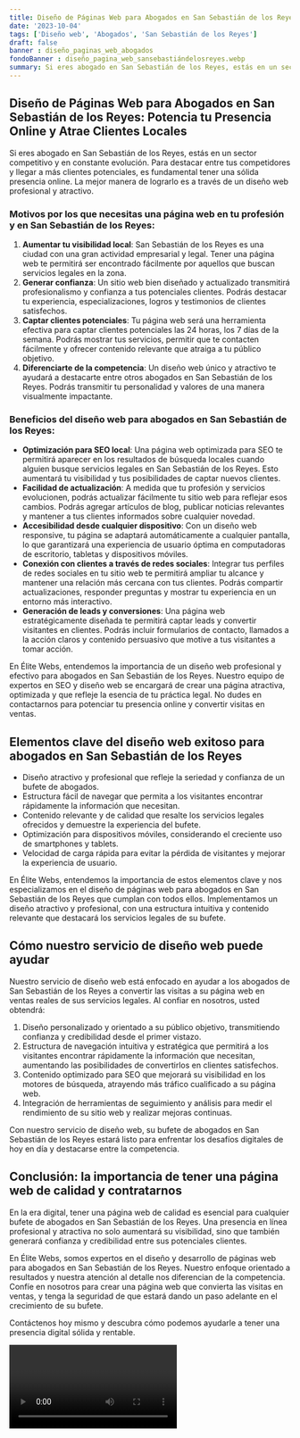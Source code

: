 ```yaml
---
title: Diseño de Páginas Web para Abogados en San Sebastián de los Reyes
date: '2023-10-04'
tags: ['Diseño web', 'Abogados', 'San Sebastián de los Reyes']
draft: false
banner : diseño_paginas_web_abogados
fondoBanner : diseño_pagina_web_sansebastiándelosreyes.webp
summary: Si eres abogado en San Sebastián de los Reyes, estás en un sector competitivo y en constante evolución. Para destacar entre tus competidores y llegar a más clientes potenciales, es fundamental tener una sólida presencia online. La mejor manera de lograrlo es a través de un diseño web profesional y atractivo.
---
```


## Diseño de Páginas Web para Abogados en San Sebastián de los Reyes: Potencia tu Presencia Online y Atrae Clientes Locales

Si eres abogado en San Sebastián de los Reyes, estás en un sector competitivo y en constante evolución. Para destacar entre tus competidores y llegar a más clientes potenciales, es fundamental tener una sólida presencia online. La mejor manera de lograrlo es a través de un diseño web profesional y atractivo.

### Motivos por los que necesitas una página web en tu profesión y en San Sebastián de los Reyes:

1. **Aumentar tu visibilidad local**: San Sebastián de los Reyes es una ciudad con una gran actividad empresarial y legal. Tener una página web te permitirá ser encontrado fácilmente por aquellos que buscan servicios legales en la zona.
2. **Generar confianza**: Un sitio web bien diseñado y actualizado transmitirá profesionalismo y confianza a tus potenciales clientes. Podrás destacar tu experiencia, especializaciones, logros y testimonios de clientes satisfechos.
3. **Captar clientes potenciales**: Tu página web será una herramienta efectiva para captar clientes potenciales las 24 horas, los 7 días de la semana. Podrás mostrar tus servicios, permitir que te contacten fácilmente y ofrecer contenido relevante que atraiga a tu público objetivo.
4. **Diferenciarte de la competencia**: Un diseño web único y atractivo te ayudará a destacarte entre otros abogados en San Sebastián de los Reyes. Podrás transmitir tu personalidad y valores de una manera visualmente impactante.

### Beneficios del diseño web para abogados en San Sebastián de los Reyes:

- **Optimización para SEO local**: Una página web optimizada para SEO te permitirá aparecer en los resultados de búsqueda locales cuando alguien busque servicios legales en San Sebastián de los Reyes. Esto aumentará tu visibilidad y tus posibilidades de captar nuevos clientes.
- **Facilidad de actualización**: A medida que tu profesión y servicios evolucionen, podrás actualizar fácilmente tu sitio web para reflejar esos cambios. Podrás agregar artículos de blog, publicar noticias relevantes y mantener a tus clientes informados sobre cualquier novedad.
- **Accesibilidad desde cualquier dispositivo**: Con un diseño web responsive, tu página se adaptará automáticamente a cualquier pantalla, lo que garantizará una experiencia de usuario óptima en computadoras de escritorio, tabletas y dispositivos móviles.
- **Conexión con clientes a través de redes sociales**: Integrar tus perfiles de redes sociales en tu sitio web te permitirá ampliar tu alcance y mantener una relación más cercana con tus clientes. Podrás compartir actualizaciones, responder preguntas y mostrar tu experiencia en un entorno más interactivo.
- **Generación de leads y conversiones**: Una página web estratégicamente diseñada te permitirá captar leads y convertir visitantes en clientes. Podrás incluir formularios de contacto, llamados a la acción claros y contenido persuasivo que motive a tus visitantes a tomar acción.

En Élite Webs, entendemos la importancia de un diseño web profesional y efectivo para abogados en San Sebastián de los Reyes. Nuestro equipo de expertos en SEO y diseño web se encargará de crear una página atractiva, optimizada y que refleje la esencia de tu práctica legal. No dudes en contactarnos para potenciar tu presencia online y convertir visitas en ventas.

<GifSeo />

<Cta />

## Elementos clave del diseño web exitoso para abogados en San Sebastián de los Reyes

- Diseño atractivo y profesional que refleje la seriedad y confianza de un bufete de abogados.
- Estructura fácil de navegar que permita a los visitantes encontrar rápidamente la información que necesitan.
- Contenido relevante y de calidad que resalte los servicios legales ofrecidos y demuestre la experiencia del bufete.
- Optimización para dispositivos móviles, considerando el creciente uso de smartphones y tablets.
- Velocidad de carga rápida para evitar la pérdida de visitantes y mejorar la experiencia de usuario.

En Élite Webs, entendemos la importancia de estos elementos clave y nos especializamos en el diseño de páginas web para abogados en San Sebastián de los Reyes que cumplan con todos ellos. Implementamos un diseño atractivo y profesional, con una estructura intuitiva y contenido relevante que destacará los servicios legales de su bufete.

## Cómo nuestro servicio de diseño web puede ayudar

Nuestro servicio de diseño web está enfocado en ayudar a los abogados de San Sebastián de los Reyes a convertir las visitas a su página web en ventas reales de sus servicios legales. Al confiar en nosotros, usted obtendrá:

1. Diseño personalizado y orientado a su público objetivo, transmitiendo confianza y credibilidad desde el primer vistazo.
2. Estructura de navegación intuitiva y estratégica que permitirá a los visitantes encontrar rápidamente la información que necesitan, aumentando las posibilidades de convertirlos en clientes satisfechos.
3. Contenido optimizado para SEO que mejorará su visibilidad en los motores de búsqueda, atrayendo más tráfico cualificado a su página web.
4. Integración de herramientas de seguimiento y análisis para medir el rendimiento de su sitio web y realizar mejoras continuas.

Con nuestro servicio de diseño web, su bufete de abogados en San Sebastián de los Reyes estará listo para enfrentar los desafíos digitales de hoy en día y destacarse entre la competencia.

## Conclusión: la importancia de tener una página web de calidad y contratarnos

En la era digital, tener una página web de calidad es esencial para cualquier bufete de abogados en San Sebastián de los Reyes. Una presencia en línea profesional y atractiva no solo aumentará su visibilidad, sino que también generará confianza y credibilidad entre sus potenciales clientes.

En Élite Webs, somos expertos en el diseño y desarrollo de páginas web para abogados en San Sebastián de los Reyes. Nuestro enfoque orientado a resultados y nuestra atención al detalle nos diferencian de la competencia. Confíe en nosotros para crear una página web que convierta las visitas en ventas, y tenga la seguridad de que estará dando un paso adelante en el crecimiento de su bufete.

Contáctenos hoy mismo y descubra cómo podemos ayudarle a tener una presencia digital sólida y rentable.

<Video />

<CtaBot job='Abogados' city='San Sebastián de los Reyes'/>

<Gmaps query='San Sebastián de los Reyes+españa+maps' />